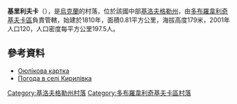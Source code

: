 {{coord|48|12|37|N|31|19|33|E|scale:100000_region:UA|display=title}}

'''基里利夫卡'''（{{lang-uk|Кирилівка}}），是[[烏克蘭|烏克蘭]]的村落，位於該國中部[[基洛夫格勒州|基洛夫格勒州]]，由[[多布羅韋利奇基夫卡區|多布羅韋利奇基夫卡區]]負責管轄，始建於1810年，面積0.81平方公里，海拔高度179米，2001年人口120，人口密度每平方公里197.5人。

==參考資料==
* [http://gska2.rada.gov.ua/pls/z7502/A005?rdat1=11.11.2008&rf7571=16658 Оюлікова картка]{{dead link|date=2017年12月 |bot=InternetArchiveBot |fix-attempted=yes }}
* [http://weather.in.ua/ua/kirovogradskaja/10454 Погода в селі Кирилівка] {{Wayback|url=http://weather.in.ua/ua/kirovogradskaja/10454 |date=20111220184351 }}

{{DEFAULTSORT:Кирилівка}}
[[Category:基洛夫格勒州村落|Category:基洛夫格勒州村落]]
[[Category:多布羅韋利奇基夫卡區村落|Category:多布羅韋利奇基夫卡區村落]]


{{Kirovohrad-geo-stub}}